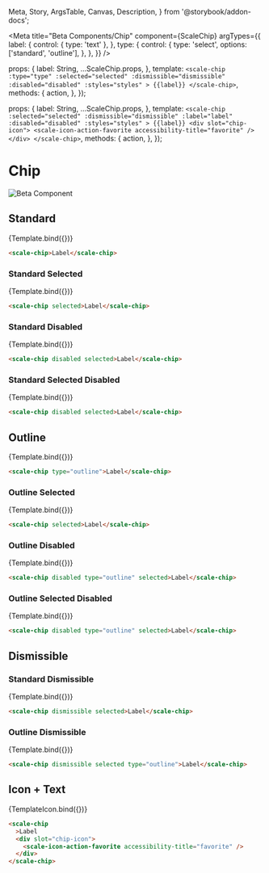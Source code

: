   Meta,
  Story,
  ArgsTable,
  Canvas,
  Description,
} from '@storybook/addon-docs';

<Meta
  title="Beta Components/Chip"
  component={ScaleChip}
  argTypes={{
    label: {
      control: { type: 'text' },
    },
    type: {
      control: {
        type: 'select',
        options: ['standard', 'outline'],
      },
    },
  }}
/>

  props: {
    label: String,
    ...ScaleChip.props,
  },
  template: `
        <scale-chip
            :type="type"
            :selected="selected"
            :dismissible="dismissible"
            :disabled="disabled"
            :styles="styles"
        >
        {{label}}
        </scale-chip>
  `,
  methods: {
    action,
  },
});

  props: {
    label: String,
    ...ScaleChip.props,
  },
  template: `
    <scale-chip
      :selected="selected"
      :dismissible="dismissible"
      :label="label"
      :disabled="disabled"
      :styles="styles"
      >
      {{label}}
      <div slot="chip-icon">
        <scale-icon-action-favorite accessibility-title="favorite" />
      </div>
    </scale-chip>
  `,
  methods: {
    action,
  },
});

<div
  style={{
    display: 'inline-flex',
    alignItems: 'center',
    justifyContent: 'space-between',
    width: '100%',
  }}
>
  <h1>Chip</h1>
  <img src="assets/beta.png" alt="Beta Component" />
</div>

## Standard

<Canvas withSource="none">
  <Story
    name="Standard"
    args={{
      label: 'Label',
    }}
  >
    {Template.bind({})}
  </Story>
</Canvas>

<ArgsTable story="Standard" />

```html
<scale-chip>Label</scale-chip>
```

### Standard Selected

<Canvas withSource="none">
  <Story
    name="Standard Selected"
    args={{
      label: 'Label',
      selected: true,
    }}
  >
    {Template.bind({})}
  </Story>
</Canvas>

```html
<scale-chip selected>Label</scale-chip>
```

### Standard Disabled

<Canvas withSource="none">
  <Story
    name="Standard Disabled"
    args={{
      label: 'Label',
      disabled: true,
    }}
  >
    {Template.bind({})}
  </Story>
</Canvas>

```html
<scale-chip disabled selected>Label</scale-chip>
```

### Standard Selected Disabled

<Canvas withSource="none">
  <Story
    name="Standard Selected Disabled"
    args={{
      label: 'Label',
      disabled: true,
      selected: true,
    }}
  >
    {Template.bind({})}
  </Story>
</Canvas>

```html
<scale-chip disabled selected>Label</scale-chip>
```

## Outline

<Canvas withSource="none">
  <Story
    name="Outline"
    args={{
      label: 'Label',
      type: 'outline',
    }}
  >
    {Template.bind({})}
  </Story>
</Canvas>

```html
<scale-chip type="outline">Label</scale-chip>
```

### Outline Selected

<Canvas withSource="none">
  <Story
    name="Outline Selected"
    args={{
      label: 'Label',
      type: 'outline',
      selected: true,
    }}
  >
    {Template.bind({})}
  </Story>
</Canvas>

```html
<scale-chip selected>Label</scale-chip>
```

### Outline Disabled

<Canvas withSource="none">
  <Story
    name="Outline Disabled"
    args={{
      type: 'outlined',
      label: 'Label',
      disabled: true,
    }}
  >
    {Template.bind({})}
  </Story>
</Canvas>

```html
<scale-chip disabled type="outline" selected>Label</scale-chip>
```

### Outline Selected Disabled

<Canvas withSource="none">
  <Story
    name="Outline Selected Disabled"
    args={{
      type: 'outlined',
      label: 'Label',
      disabled: true,
      selected: true,
    }}
  >
    {Template.bind({})}
  </Story>
</Canvas>

```html
<scale-chip disabled type="outline" selected>Label</scale-chip>
```

## Dismissible

### Standard Dismissible

<Canvas withSource="none">
  <Story
    name="Standard Dismissible"
    args={{
      label: 'Label',
      dismissible: true,
      selected: true,
    }}
  >
    {Template.bind({})}
  </Story>
</Canvas>

```html
<scale-chip dismissible selected>Label</scale-chip>
```

### Outline Dismissible

<Canvas withSource="none">
  <Story
    name="Outline Dismissible"
    args={{
      label: 'Label',
      dismissible: true,
      type: 'outline',
    }}
  >
    {Template.bind({})}
  </Story>
</Canvas>

```html
<scale-chip dismissible selected type="outline">Label</scale-chip>
```

## Icon + Text

<Canvas withSource="none">
  <Story
    name="Icon+Text"
    args={{
      label: 'Label',
    }}
  >
    {TemplateIcon.bind({})}
  </Story>
</Canvas>

```html
<scale-chip
  >Label
  <div slot="chip-icon">
    <scale-icon-action-favorite accessibility-title="favorite" />
  </div>
</scale-chip>
```
